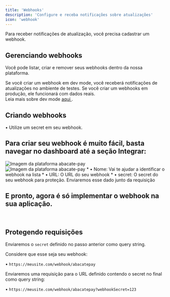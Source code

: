 ```yaml
---
title: 'Webhooks'
description: 'Configure e receba notificações sobre atualizações'
icon: 'webhook'
---
```


Para receber notificações de atualização, você precisa cadastrar um webhook.

## <Icon icon="mobile" type="solid"/>  Gerenciando webhooks

Você pode listar, criar e remover seus webhooks dentro da nossa plataforma.

<Card title="Webhooks funcionam em ambientes diferentes." icon="book" horizontal>
  Se você criar um webhook em dev mode, você receberá notificações de atualizações no ambiente de testes. Se você criar um webhooks em produção, ele funcionará com dados reais. <br />
  Leia mais sobre dev mode <a href="./devmode"> aqui </a>.
</Card>

## <Icon icon="key" type="solid"/>  Criando webhooks

<Card title="Ao criar seu webhook, lembre-se de protegê-lo." icon="light-emergency-on" horizontal>
 • Utilize um secret em seu webhook.
</Card>

## Para criar seu webhook é muito fácil, basta navegar no dashboard até a seção Integrar:

<Steps>
  <Step title="Primeiro Passo">
    <Card>
        <img
            src="/images/criar-webhook.png"
            alt="Imagem da plataforma abacate-pay"
        />
        <Card title="Clique no botao webhooks na secção Integrar" img=""></Card>
    </Card>
  </Step>
  <Step title="Segundo Passo">
    <Card>
        <img
            src="/images/salvar-webhook.png"
            alt="Imagem da plataforma abacate-pay"
        />
        <Card title="Clique no botão Criar e em seguida adicione um descrição sobre o webhook."></Card>
    </Card>
  </Step>
  <Step title="Terceiro Passo">
    <Card>
        <Card title="Preencha:" horizontal> 
            * • Nome: Vai te ajudar a identificar o webhook na lista
            * • URL: O URL do seu webhook
            * • secret: O secret do seu webhook para proteção. Enviaremos esse dado junto da requisição
        </Card>
    </Card>
  </Step>
</Steps>

## E pronto, agora é só implementar o webhook na sua aplicação.

<br />

## <Icon icon="lock" type="solid"/> Protegendo requisições

Enviaremos o `secret` definido no passo anterior como query string.

Considere que esse seja seu webhook:

• `https://meusite.com/webhook/abacatepay`

Enviaremos uma requisição para o URL definido contendo o secret no final como query string:

• `https://meusite.com/webhook/abacatepay?webhookSecret=123`
